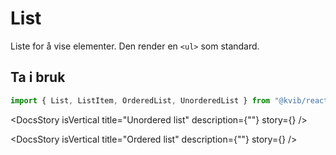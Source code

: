 
<Meta of={ListStories} />

<DocsContainer>

# List

Liste for å vise elementer. Den render en `<ul>` som standard.

## Ta i bruk

```jsx
import { List, ListItem, OrderedList, UnorderedList } from "@kvib/react";
```

<Feedback component="List" />

<DocsStory
  isVertical
  title="Unordered list"
  description={""}
  story={<Canvas of={ListStories.Preview} sourceState="hidden" />}
/>

<DocsStory
  isVertical
  title="Ordered list"
  description={""}
  story={<Canvas of={ListStories.Ordered} sourceState="hidden" />}
/>

</DocsContainer>
